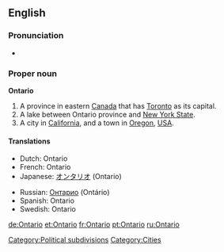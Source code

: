 ==English==

===Pronunciation===
* {{audio|en-ca-Ontario.ogg|Audio (CA)}}

===Proper noun===
'''Ontario'''

#A province in eastern [[Canada]] that has [[Toronto]] as its capital.
#A lake between Ontario province and [[New York State]].
#A city in [[California]], and a town in [[Oregon]], [[USA]].

====Translations====
{{top}}
*Dutch: Ontario
*French: Ontario
*Japanese: [[オンタリオ]] (Ontario)
{{mid}}
*Russian: [[Онтарио]] (Ontário)
*Spanish: Ontario {{m}}
*Swedish: Ontario
{{bottom}}

[[Category:Political subdivisions]]
[[Category:Cities]]

[[de:Ontario]]
[[et:Ontario]]
[[fr:Ontario]]
[[pt:Ontario]]
[[ru:Ontario]]